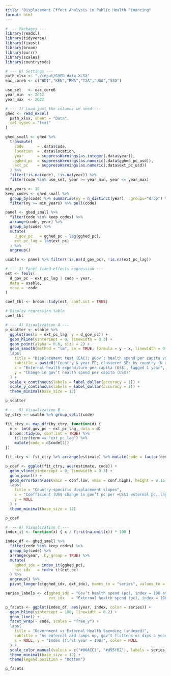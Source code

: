 ```yaml
---
title: "Displacement Effect Analysis in Public Health Financing"
format: html
---
```


```r
# --- Packages ---
library(readxl)
library(tidyverse)
library(fixest)
library(broom)
library(purrr)
library(scales)
library(countrycode)

# --- 0) Settings ---
path_xlsx <- "./input/GHED_data.XLSX"  
eac_core6 <- c("BDI","KEN","RWA","TZA","UGA","SSD")              

use_set   <- eac_core6      
year_min  <- 2012
year_max  <- 2022          

# --- 1) Load just the columns we need ---
ghed <- read_excel(
  path_xlsx, sheet = "Data",
  col_types = "text"
)

ghed_small <- ghed %>%
  transmute(
    code      = .data$code,
    location  = .data$location,
    year      = suppressWarnings(as.integer(.data$year)),
    gghed_pc  = suppressWarnings(as.numeric(.data$gghed_pc_usd)),
    ext_pc    = suppressWarnings(as.numeric(.data$ext_pc_usd))
  ) %>%
  filter(!is.na(code), !is.na(year)) %>%
  filter(code %in% use_set, year >= year_min, year <= year_max)

min_years <- 10
keep_codes <- ghed_small %>%
  group_by(code) %>% summarise(ny = n_distinct(year), .groups="drop") %>%
  filter(ny >= min_years) %>% pull(code)

panel <- ghed_small %>%
  filter(code %in% keep_codes) %>%
  arrange(code, year) %>%
  group_by(code) %>%
  mutate(
    d_gov_pc   = gghed_pc - lag(gghed_pc),   
    ext_pc_lag = lag(ext_pc)                 
  ) %>%
  ungroup()

usable <- panel %>% filter(!is.na(d_gov_pc), !is.na(ext_pc_lag))

# --- 3) Panel fixed-effects regression ---
est <- feols(
  d_gov_pc ~ ext_pc_lag | code + year,
  data = usable,
  vcov = ~code
)

coef_tbl <- broom::tidy(est, conf.int = TRUE)

# Display regression table
coef_tbl

# --- 4) Visualization A ---
p_scatter <- usable %>%
  ggplot(aes(x = ext_pc_lag, y = d_gov_pc)) +
  geom_hline(yintercept = 0, linewidth = 0.3) +
  geom_point(alpha = 0.6, size = 2) +
  geom_smooth(method = "lm", se = TRUE, formula = y ~ x, linewidth = 0.6) +
  labs(
    title = "Displacement test (EAC): ΔGov’t health spend per capita vs lagged external spend",
    subtitle = paste0("Country & year FE; clustered SEs by country (N rows = ", nrow(usable), ")"),
    x = "External health expenditure per capita (US$), lagged 1 year",
    y = "Change in gov’t health spend per capita (US$)"
  ) +
  scale_x_continuous(labels = label_dollar(accuracy = 1)) +
  scale_y_continuous(labels = label_dollar(accuracy = 1)) +
  theme_minimal(base_size = 12)

p_scatter

# --- 5) Visualization B ---
by_ctry <- usable %>% group_split(code)

fit_ctry <- map_dfr(by_ctry, function(d) {
  m <- lm(d_gov_pc ~ ext_pc_lag, data = d)
  broom::tidy(m, conf.int = TRUE) %>%
    filter(term == "ext_pc_lag") %>%
    mutate(code = d$code[1])
})

fit_ctry <- fit_ctry %>% arrange(estimate) %>% mutate(code = factor(code, code))

p_coef <- ggplot(fit_ctry, aes(estimate, code)) +
  geom_vline(xintercept = 0, linewidth = 0.3) +
  geom_point() +
  geom_errorbarh(aes(xmin = conf.low, xmax = conf.high), height = 0.15) +
  labs(
    title = "Country-specific displacement slopes",
    x = "Coefficient (US$ change in gov’t pc per +US$1 external pc, lagged)",
    y = NULL
  ) +
  theme_minimal(base_size = 12)

p_coef

# --- 6) Visualization C ---
index_it <- function(x) { x / first(na.omit(x)) * 100 }

index_df <- ghed_small %>%
  filter(code %in% keep_codes) %>%
  group_by(code) %>%
  arrange(year, .by_group = TRUE) %>%
  mutate(
    gghed_idx = index_it(gghed_pc),
    ext_idx   = index_it(ext_pc)
  ) %>%
  ungroup() %>%
  pivot_longer(c(gghed_idx, ext_idx), names_to = "series", values_to = "index")

series_labels <- c(gghed_idx = "Gov’t health spend (pc), index = 100 at first year",
                   ext_idx   = "External health spend (pc), index = 100 at first year")

p_facets <- ggplot(index_df, aes(year, index, color = series)) +
  geom_hline(yintercept = 100, linewidth = 0.2) +
  geom_line() +
  facet_wrap(~ code, scales = "free_y") +
  labs(
    title = "Government vs External Health Spending (indexed)",
    subtitle = "As external aid ramps up, gov’t flattens or dips a year later.",
    x = NULL, y = "Index (first year = 100)", color = NULL
  ) +
  scale_color_manual(values = c("#00ACC1", "#d95f02"), labels = series_labels) +
  theme_minimal(base_size = 12) +
  theme(legend.position = "bottom")

p_facets
```

